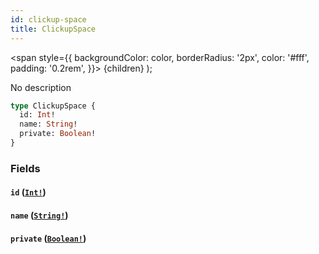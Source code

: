 ```yaml
---
id: clickup-space
title: ClickupSpace
---
```


<span
style={{
      backgroundColor: color,
      borderRadius: '2px',
      color: '#fff',
      padding: '0.2rem',
    }}>
{children}
</span>
);

No description

```graphql
type ClickupSpace {
  id: Int!
  name: String!
  private: Boolean!
}
```

### Fields

#### `id` ([`Int!`](/api/graphql/documentation/scalars/int))

#### `name` ([`String!`](/api/graphql/documentation/scalars/string))

#### `private` ([`Boolean!`](/api/graphql/documentation/scalars/boolean))
